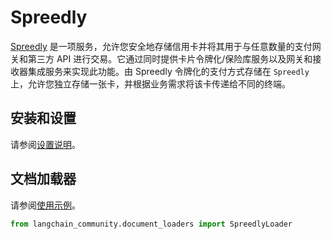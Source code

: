 # Spreedly

[Spreedly](https://docs.spreedly.com/) 是一项服务，允许您安全地存储信用卡并将其用于与任意数量的支付网关和第三方 API 进行交易。它通过同时提供卡片令牌化/保险库服务以及网关和接收器集成服务来实现此功能。由 Spreedly 令牌化的支付方式存储在 `Spreedly` 上，允许您独立存储一张卡，并根据业务需求将该卡传递给不同的终端。

## 安装和设置

请参阅[设置说明](/docs/integrations/document_loaders/spreedly)。

## 文档加载器

请参阅[使用示例](/docs/integrations/document_loaders/spreedly)。

```python
from langchain_community.document_loaders import SpreedlyLoader
```